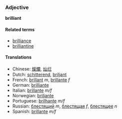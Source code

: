 ===Adjective===
'''brilliant'''

====Related terms====
*[[brilliance]]
*[[brilliantine]]

====Translations====
*Chinese: [[燦爛]], [[灿烂]]
*Dutch: [[schitterend]], [[briljant]]
*French: [[brillant]] ''m'', [[brillante]] ''f''
*German: [[brilliante]]
*Italian: [[brillante]] ''m/f''
*Norwegian: [[briljante]]
*Portuguese: [[brilhante]] ''m/f''
*Russian: [[блестящий]] ''m'', [[блестящая]] ''f'', [[блестящее]] ''n''
*Spanish: [[brillante]] ''m/f''